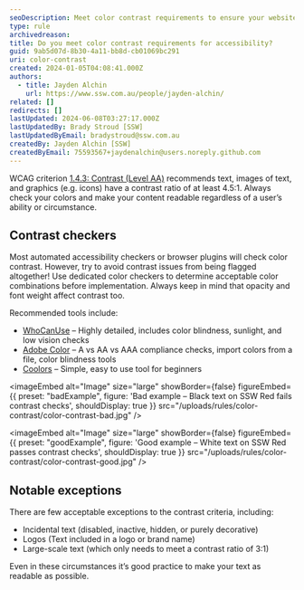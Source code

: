 ```yaml
---
seoDescription: Meet color contrast requirements to ensure your website's text and images are readable by everyone, including those with visual impairments.
type: rule
archivedreason:
title: Do you meet color contrast requirements for accessibility?
guid: 9ab5d07d-8b30-4a11-bb8d-cb01069bc291
uri: color-contrast
created: 2024-01-05T04:08:41.000Z
authors:
  - title: Jayden Alchin
    url: https://www.ssw.com.au/people/jayden-alchin/
related: []
redirects: []
lastUpdated: 2024-06-08T03:27:17.000Z
lastUpdatedBy: Brady Stroud [SSW]
lastUpdatedByEmail: bradystroud@ssw.com.au
createdBy: Jayden Alchin [SSW]
createdByEmail: 75593567+jaydenalchin@users.noreply.github.com
---
```


WCAG criterion [1.4.3: Contrast (Level AA)](https://www.w3.org/WAI/WCAG22/Understanding/contrast-minimum.html) recommends text, images of text, and graphics (e.g. icons) have a contrast ratio of at least 4.5:1.
Always check your colors and make your content readable regardless of a user’s ability or circumstance.
## Contrast checkers

Most automated accessibility checkers or browser plugins will check color contrast.
However, try to avoid contrast issues from being flagged altogether!
Use dedicated color checkers to determine acceptable color combinations before implementation.
Always keep in mind that opacity and font weight affect contrast too.

Recommended tools include:

- [WhoCanUse](https://www.whocanuse.com/) – Highly detailed, includes color blindness, sunlight, and low vision checks
- [Adobe Color](https://color.adobe.com/create/color-contrast-analyzer) – A vs AA vs AAA compliance checks, import colors from a file, color blindness tools
- [Coolors](https://coolors.co/contrast-checker) – Simple, easy to use tool for beginners

<imageEmbed
  alt="Image"
  size="large"
  showBorder={false}
  figureEmbed={{
    preset: "badExample",
    figure: 'Bad example – Black text on SSW Red fails contrast checks',
    shouldDisplay: true
  }}
  src="/uploads/rules/color-contrast/color-contrast-bad.jpg"
/>

<imageEmbed
  alt="Image"
  size="large"
  showBorder={false}
  figureEmbed={{
    preset: "goodExample",
    figure: 'Good example – White text on SSW Red passes contrast checks',
    shouldDisplay: true
  }}
  src="/uploads/rules/color-contrast/color-contrast-good.jpg"
/>

## Notable exceptions

There are few acceptable exceptions to the contrast criteria, including:

- Incidental text (disabled, inactive, hidden, or purely decorative)
- Logos (Text included in a logo or brand name)
- Large-scale text (which only needs to meet a contrast ratio of 3:1)

Even in these circumstances it’s good practice to make your text as readable as possible.
